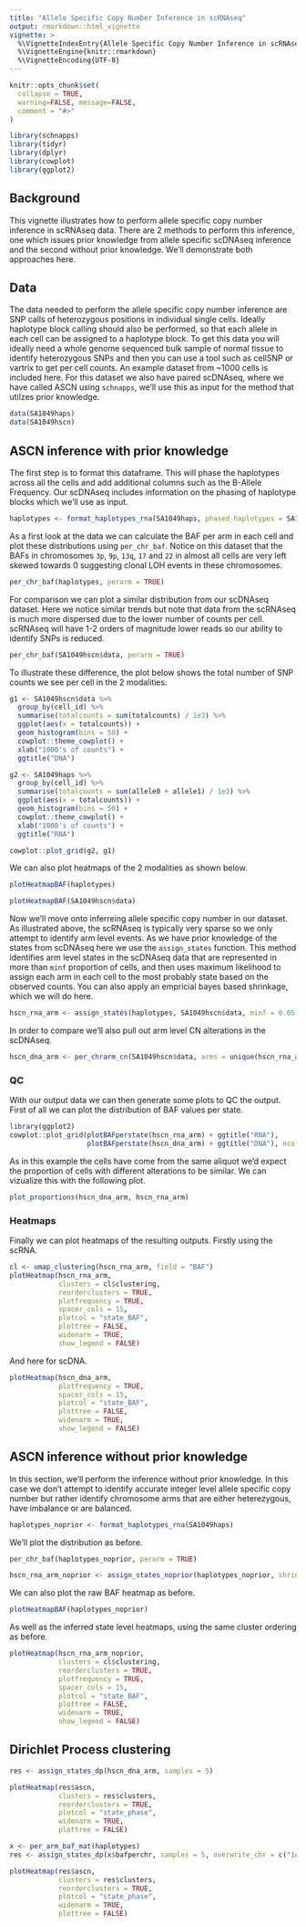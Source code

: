 ```yaml
---
title: "Allele Specific Copy Number Inference in scRNAseq"
output: rmarkdown::html_vignette
vignette: >
  %\VignetteIndexEntry{Allele Specific Copy Number Inference in scRNAseq}
  %\VignetteEngine{knitr::rmarkdown}
  %\VignetteEncoding{UTF-8}
---
```


```r
knitr::opts_chunk$set(
  collapse = TRUE,
  warning=FALSE, message=FALSE, 
  comment = "#>"
)
```

```r
library(schnapps)
library(tidyr)
library(dplyr)
library(cowplot)
library(ggplot2)
```

## Background
This vignette illustrates how to perform allele specific copy number inference in scRNAseq data. There are 2 methods to perform this inference, one which issues prior knowledge from allele specific scDNAseq inference and the second without prior knowledge. We'll demonstrate both approaches here.

## Data
The data needed to perform the allele specific copy number inference are SNP calls of heterozygous positions in individual single cells. Ideally haplotype block calling should also be performed, so that each allele in each cell can be assigned to a haplotype block. To get this data you will ideally need a whole genome sequenced bulk sample of normal tissue to identify heterozygous SNPs and then you can use a tool such as cellSNP or vartrix to get per cell counts. An example dataset from ~1000 cells is included here. For this dataset we also have paired scDNAseq, where we have called ASCN using `schnapps`, we'll use this as input for the method that utilzes prior knowledge.


```r
data(SA1049haps)
data(SA1049hscn)
```

## ASCN inference with prior knowledge
The first step is to format this dataframe. This will phase the haplotypes across all the cells and add additional columns such as the B-Allele Frequency. Our scDNAseq includes information on the phasing of haplotype blocks which we'll use as input.
```r
haplotypes <- format_haplotypes_rna(SA1049haps, phased_haplotypes = SA1049hscn$haplotype_phasing)
```

As a first look at the data we can calculate the BAF per arm in each cell and plot these distributions using `per_chr_baf`. Notice on this dataset that the BAFs in chromosomes `3p`, `9p`, `13q`, `17` and `22` in almost all cells are very left skewed towards 0 suggesting clonal LOH events in these chromosomes.
```r
per_chr_baf(haplotypes, perarm = TRUE)
```

For comparison we can plot a similar distribution from our scDNAseq dataset. Here we notice similar trends but note that data from the scRNAseq is much more dispersed due to the lower number of counts per cell. scRNAseq will have 1-2 orders of magnitude lower reads so our ability to identify SNPs is reduced.

```r
per_chr_baf(SA1049hscn$data, perarm = TRUE)
```

To illustrate these difference, the plot below shows the total number of SNP counts we see per cell in the 2 modalities.

```r
g1 <- SA1049hscn$data %>%
  group_by(cell_id) %>%
  summarise(totalcounts = sum(totalcounts) / 1e3) %>%
  ggplot(aes(x = totalcounts)) +
  geom_histogram(bins = 50) +
  cowplot::theme_cowplot() +
  xlab("1000's of counts") +
  ggtitle("DNA")

g2 <- SA1049haps %>%
  group_by(cell_id) %>%
  summarise(totalcounts = sum(allele0 + allele1) / 1e3) %>%
  ggplot(aes(x = totalcounts)) +
  geom_histogram(bins = 50) +
  cowplot::theme_cowplot() +
  xlab("1000's of counts") +
  ggtitle("RNA")

cowplot::plot_grid(g2, g1)
```

We can also plot heatmaps of the 2 modalities as shown below.
```r
plotHeatmapBAF(haplotypes)
```

```r
plotHeatmapBAF(SA1049hscn$data)
```


Now we'll move onto inferreing allele specific copy number in our dataset. As illustrated above, the scRNAseq is typically very sparse so we only attempt to identify arm level events. As we have prior knowledge of the states from scDNAseq here we use the `assign_states` function. This method identifies arm level states in the scDNAseq data that are represented in more than `minf` proportion of cells, and then uses maximum likelihood to assign each arm in each cell to the most probably state based on the observed counts. You can also apply an empricial bayes based shrinkage, which we will do here.
```r
hscn_rna_arm <- assign_states(haplotypes, SA1049hscn$data, minf = 0.05, shrinkage = TRUE)
```

In order to compare we'll also pull out arm level CN alterations in the scDNAseq.
```r
hscn_dna_arm <- per_chrarm_cn(SA1049hscn$data, arms = unique(hscn_rna_arm$chrarm))
```

### QC

With our output data we can then generate some plots to QC the output. First of all we can plot the distribution of BAF values per state.

```r
library(ggplot2)
cowplot::plot_grid(plotBAFperstate(hscn_rna_arm) + ggtitle("RNA"),
                   plotBAFperstate(hscn_dna_arm) + ggtitle("DNA"), ncol = 1)
```

As in this example the cells have come from the same aliquot we'd expect the proportion of cells with different alterations to be similar. We can vizualize this with the following plot.

```r
plot_proportions(hscn_dna_arm, hscn_rna_arm)
```

### Heatmaps
Finally we can plot heatmaps of the resulting outputs.
Firstly using the scRNA.
```r
cl <- umap_clustering(hscn_rna_arm, field = "BAF")
plotHeatmap(hscn_rna_arm, 
            clusters = cl$clustering,
            reorderclusters = TRUE,
            plotfrequency = TRUE, 
            spacer_cols = 15, 
            plotcol = "state_BAF", 
            plottree = FALSE,
            widenarm = TRUE,
            show_legend = FALSE)
```


And here for scDNA.
```r
plotHeatmap(hscn_dna_arm, 
            plotfrequency = TRUE, 
            spacer_cols = 15, 
            plotcol = "state_BAF", 
            plottree = FALSE,
            widenarm = TRUE,
            show_legend = FALSE)
```


## ASCN inference without prior knowledge
In this section, we'll perform the inference without prior knowledge. In this case we don't attempt to identify accurate integer level allele specific copy number but rather identify chromosome arms that are either heterezygous, have imbalance or are balanced.

```r
haplotypes_noprior <- format_haplotypes_rna(SA1049haps)
```

We'll plot the distribution as before.
```r
per_chr_baf(haplotypes_noprior, perarm = TRUE)
```

```r
hscn_rna_arm_noprior <- assign_states_noprior(haplotypes_noprior, shrinkage = TRUE)
```
We can also plot the raw BAF heatmap as before.
```r
plotHeatmapBAF(haplotypes_noprior)
```

As well as the inferred state level heatmaps, using the same cluster ordering as before.

```r
plotHeatmap(hscn_rna_arm_noprior, 
            clusters = cl$clustering,
            reorderclusters = TRUE,
            plotfrequency = TRUE, 
            spacer_cols = 15, 
            plotcol = "state_BAF", 
            plottree = FALSE,
            widenarm = TRUE,
            show_legend = FALSE)
```

## Dirichlet Process clustering

```r
res <- assign_states_dp(hscn_dna_arm, samples = 5)

plotHeatmap(res$ascn,
            clusters = res$clusters,
            reorderclusters = TRUE,
            plotcol = "state_phase",
            widenarm = TRUE,
            plottree = FALSE)

```


```r
x <- per_arm_baf_mat(haplotypes)
res <- assign_states_dp(x$bafperchr, samples = 5, overwrite_chr = c("1q"))

plotHeatmap(res$ascn,
            clusters = res$clusters,
            reorderclusters = TRUE,
            plotcol = "state_phase",
            widenarm = TRUE,
            plottree = FALSE)


```
